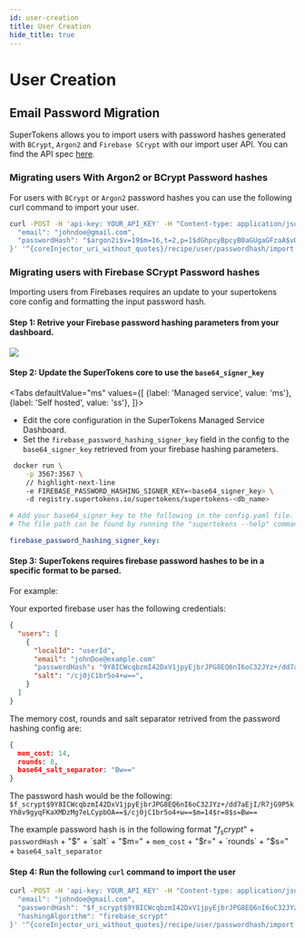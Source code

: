 ```yaml
---
id: user-creation
title: User Creation
hide_title: true
---
```



# User Creation

<!-- COPY SECTION -->
<!-- ./thirdpartyemailpassword/migration/account-creation/user-creation.mdx -->
<!-- 1 -->

## Email Password Migration

SuperTokens allows you to import users with password hashes generated with `BCrypt`, `Argon2` and `Firebase SCrypt` with our import user API.
You can find the API spec [here](https://app.swaggerhub.com/apis/supertokens/CDI/2.16.0#/EmailPassword%20Recipe/userImport).

### Migrating users With Argon2 or BCrypt Password hashes

For users with `BCrypt` or `Argon2` password hashes you can use the following curl command to import your user.

<CoreInjector>

```bash
curl -POST -H 'api-key: YOUR_API_KEY' -H "Content-type: application/json" -d '{ 
  "email": "johndoe@gmail.com",
  "passwordHash": "$argon2i$v=19$m=16,t=2,p=1$dGhpcyBpcyB0aGUgaGFzaA$vONQ4YH3m0WFSN3sCoMZ+g",
}' '^{coreInjector_uri_without_quotes}/recipe/user/passwordhash/import'
```

</CoreInjector>

### Migrating users with Firebase SCrypt Password hashes

Importing users from Firebases requires an update to your supertokens core config and formatting the input password hash.

#### Step 1: Retrive your Firebase password hashing parameters from your dashboard.

<img src="/img/migration/firebase_password_hashing_params.png" />

#### Step 2: Update the SuperTokens core to use the `base64_signer_key`

<Tabs
defaultValue="ms"
values={[
{label: 'Managed service', value: 'ms'},
{label: 'Self hosted', value: 'ss'},
]}>
<TabItem value="ms">

- Edit the core configuration in the SuperTokens Managed Service Dashboard.
- Set the `firebase_password_hashing_signer_key` field in the config to the `base64_signer_key` retrieved from your firebase hashing parameters.

</TabItem>

<TabItem value="ss">

<SelfHostedTabs isSubTab={true}>

<TabItem value="with-docker">

```bash
 docker run \
    -p 3567:3567 \
    // highlight-next-line
    -e FIREBASE_PASSWORD_HASHING_SIGNER_KEY=<base64_signer_key> \ 
    -d registry.supertokens.io/supertokens/supertokens-<db_name>
```

</TabItem>
<TabItem value="without-docker">

```yaml
# Add your base64_signer_key to the following in the config.yaml file.
# The file path can be found by running the "supertokens --help" command

firebase_password_hashing_signer_key:
```

</TabItem>
</SelfHostedTabs>

</TabItem>
</Tabs>


####  Step 3: SuperTokens requires firebase password hashes to be in a specific format to be parsed.

  For example:

  Your exported firebase user has the following credentials:
  ```json
  {
    "users": [
      {
        "localId": "userId",
        "email": "johnDoe@example.com"
        "passwordHash": "9Y8ICWcqbzmI42DxV1jpyEjbrJPG8EQ6nI6oC32JYz+/dd7aEjI/R7jG9P5kYh8v9gyqFKaXMDzMg7eLCypbOA==",
        "salt": "/cj0jC1br5o4+w==",
      }
    ]
  }
  ```

  The memory cost, rounds and salt separator retrived from the password hashing config are:
  ```json
  {
    mem_cost: 14,
    rounds: 8,
    base64_salt_separator: "Bw=="
  }
  ```
  
  The password hash would be the following: `$f_scrypt$9Y8ICWcqbzmI42DxV1jpyEjbrJPG8EQ6nI6oC32JYz+/dd7aEjI/R7jG9P5kYh8v9gyqFKaXMDzMg7eLCypbOA==$/cj0jC1br5o4+w==$m=14$r=8$s=Bw==`

  The example password hash is in the following format "$f_scrypt$" + `passwordHash` + "$" + `salt` + "$m=" + `mem_cost` + "$r=" + `rounds` + "$s=" + `base64_salt_separator`

#### Step 4: Run the following `curl` command to import the user

<CoreInjector>

```bash
curl -POST -H 'api-key: YOUR_API_KEY' -H "Content-type: application/json" -d '{ 
  "email": "johndoe@gmail.com",
  "passwordHash": "$f_scrypt$9Y8ICWcqbzmI42DxV1jpyEjbrJPG8EQ6nI6oC32JYz+/dd7aEjI/R7jG9P5kYh8v9gyqFKaXMDzMg7eLCypbOA==$/cj0jC1br5o4+w==$m=14$r=8$s=Bw==",
  "hashingAlgorithm": "firebase_scrypt"
}' '^{coreInjector_uri_without_quotes}/recipe/user/passwordhash/import'
```

</CoreInjector>

<!-- END COPY SECTION -->